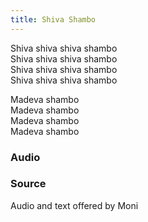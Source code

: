 ```yaml
--- 
title: Shiva Shambo
--- 
```



Shiva shiva shiva shambo  
Shiva shiva shiva shambo  
Shiva shiva shiva shambo  
Shiva shiva shiva shambo  
  
Madeva shambo  
Madeva shambo  
Madeva shambo  
Madeva shambo  

### Audio
  
<AudioComponent source="/audio/shiva-shambo.m4a"/>  

### Source 

Audio and text offered by Moni 
